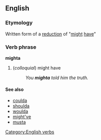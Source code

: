 ==English==
=== Etymology ===
Written form of a [[w:reduction (linguistics)|reduction]] of "[[might]] [[have]]"
===Verb phrase===
[[Category:English verbs]]
'''mighta'''
#(''colloquial'') might have
#:''You '''mighta''' told him the truth.''
==== See also ====
* [[coulda]]
* [[shoulda]]
* [[woulda]]
* [[might've]]
* [[musta]]